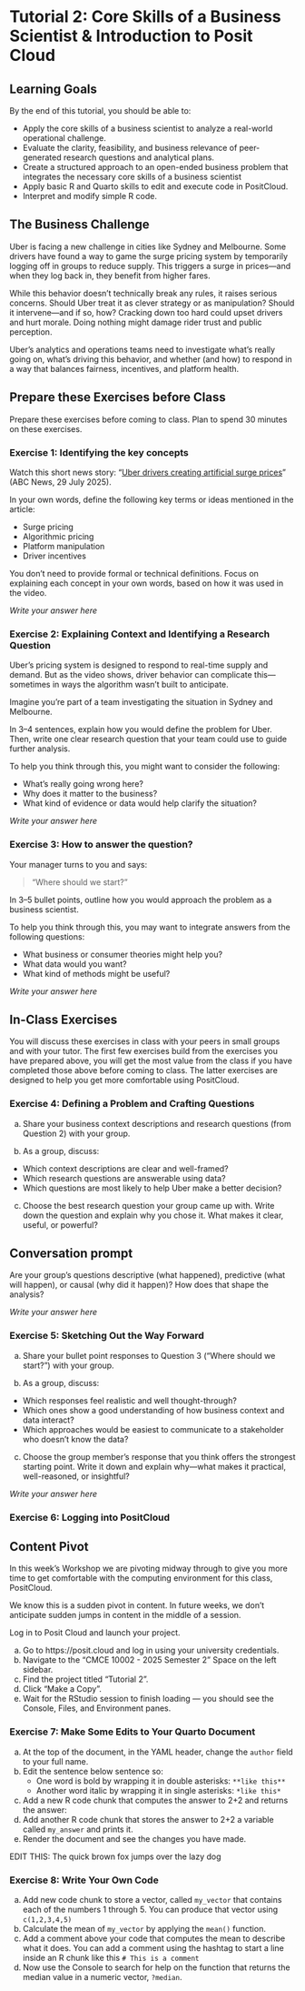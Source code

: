 # Tutorial 2: Core Skills of a Business Scientist & Introduction to Posit Cloud {.unnumbered}


::: {.callout-tip}
## Learning Goals {.unnumbered}

By the end of this tutorial, you should be able to:

- Apply the core skills of a business scientist to analyze a real-world operational challenge.
- Evaluate the clarity, feasibility, and business relevance of peer-generated research questions and analytical plans.
- Create a structured approach to an open-ended business problem that integrates the necessary core skills of a business scientist
- Apply basic R and Quarto skills to edit and execute code in PositCloud.
- Interpret and modify simple R code.
:::

## The Business Challenge

Uber is facing a new challenge in cities like Sydney and Melbourne. Some drivers have found a way to game the surge pricing system by temporarily logging off in groups to reduce supply. This triggers a surge in prices—and when they log back in, they benefit from higher fares.

While this behavior doesn’t technically break any rules, it raises serious concerns. Should Uber treat it as clever strategy or as manipulation? Should it intervene—and if so, how? Cracking down too hard could upset drivers and hurt morale. Doing nothing might damage rider trust and public perception.

Uber’s analytics and operations teams need to investigate what’s really going on, what’s driving this behavior, and whether (and how) to respond in a way that balances fairness, incentives, and platform health.

## Prepare these Exercises before Class 

Prepare these exercises before coming to class. Plan to spend 30 minutes on these exercises.

### Exercise 1: Identifying the key concepts

Watch this short news story:
"[Uber drivers creating artificial surge prices](https://www.abc.net.au/news/2025-07-29/uber-drivers-creating-artificial-surge-prices/105582350)" (ABC News, 29 July 2025).

In your own words, define the following key terms or ideas mentioned in the article:

- Surge pricing
- Algorithmic pricing
- Platform manipulation
- Driver incentives

::: {.callout-tip}
You don’t need to provide formal or technical definitions. Focus on explaining each concept in your own words, based on how it was used in the video.
:::

*Write your answer here*

### Exercise 2: Explaining Context and Identifying a Research Question 

Uber’s pricing system is designed to respond to real-time supply and demand. But as the video shows, driver behavior can complicate this—sometimes in ways the algorithm wasn’t built to anticipate.

Imagine you’re part of a team investigating the situation in Sydney and Melbourne.

In 3–4 sentences, explain how you would define the problem for Uber. Then, write one clear research question that your team could use to guide further analysis.

::: {.callout-tip}
To help you think through this, you might want to consider the following:

- What’s really going wrong here? 
- Why does it matter to the business? 
- What kind of evidence or data would help clarify the situation?
:::

*Write your answer here*

### Exercise 3: How to answer the question?
Your manager turns to you and says:

> “Where should we start?”

In 3–5 bullet points, outline how you would approach the problem as a business scientist.

::: {.callout-tip}
To help you think through this, you may want to integrate answers from the following questions:

- What business or consumer theories might help you? 
- What data would you want? 
- What kind of methods might be useful?
:::

*Write your answer here*

## In-Class Exercises

You will discuss these exercises in class with your peers in small groups and with your tutor. The first few exercises build from the exercises you have prepared above, you will get the most value from the class if you have completed those above before coming to class. The latter exercises are designed to help you get more comfortable using PositCloud.

### Exercise 4: Defining a Problem and Crafting Questions

(a) Share your business context descriptions and research questions (from Question 2) with your group.

(b) As a group, discuss:

- Which context descriptions are clear and well-framed?
- Which research questions are answerable using data?
- Which questions are most likely to help Uber make a better decision?

(c) Choose the best research question your group came up with.
Write down the question and explain why you chose it. What makes it clear, useful, or powerful?

::: {.callout-tip} 
## Conversation prompt  
Are your group's questions descriptive (what happened), predictive (what will happen), or causal (why did it happen)? How does that shape the analysis?
:::

*Write your answer here*

### Exercise 5: Sketching Out the Way Forward 

(a) Share your bullet point responses to Question 3 (“Where should we start?”) with your group.

(b) As a group, discuss:

- Which responses feel realistic and well thought-through?
- Which ones show a good understanding of how business context and data interact?
- Which approaches would be easiest to communicate to a stakeholder who doesn't know the data?

(c) Choose the group member’s response that you think offers the strongest starting point.
Write it down and explain why—what makes it practical, well-reasoned, or insightful?

*Write your answer here*

### Exercise 6: Logging into PositCloud 

::: {.callout-caution}
## Content Pivot

In this week's Workshop we are pivoting midway through to give you more time to get comfortable with the computing environment for this class, PositCloud. 

We know this is a sudden pivot in content. 
In future weeks, we don't anticipate sudden jumps in content in the middle of a session.
:::

Log in to Posit Cloud and launch your project.

a. Go to https://posit.cloud and log in using your university credentials.
b. Navigate to the “CMCE 10002 - 2025 Semester 2” Space on the left sidebar.
c. Find the project titled "Tutorial 2".
d. Click "Make a Copy".
e. Wait for the RStudio session to finish loading — you should see the Console, Files, and Environment panes.

### Exercise 7: Make Some Edits to Your Quarto Document

a. At the top of the document, in the YAML header, change the `author` field to your full name.
b.  Edit the sentence below sentence so:
    - One word is bold by wrapping it in double asterisks: `**like this**`
    - Another word italic by wrapping it in single asterisks: `*like this*`
c. Add a new R code chunk that computes the answer to 2+2 and returns the answer:
d. Add another R code chunk that stores the answer to 2+2 a variable called `my_answer` and prints it.
e. Render the document and see the changes you have made.

EDIT THIS: The quick brown fox jumps over the lazy dog



### Exercise 8: Write Your Own Code

a. Add new code chunk to store a vector, called `my_vector` that contains each of the numbers 1 through 5. You can produce that vector using `c(1,2,3,4,5)`
b. Calculate the mean of `my_vector` by applying the `mean()` function.
c. Add a comment above your code that computes the mean to describe what it does. You can add a comment using the hashtag to start a line inside an R chunk like this `# This is a comment`
d. Now use the Console to search for help on the function that returns the median value in a numeric vector, `?median`.



